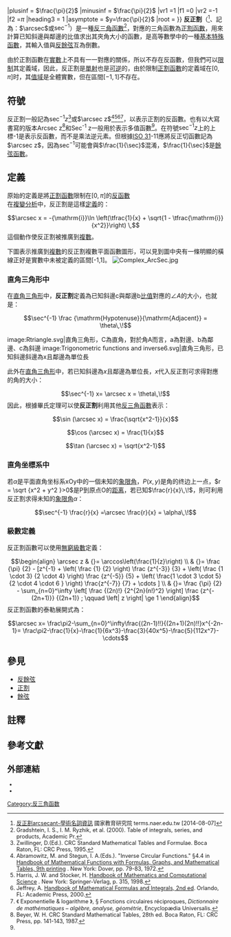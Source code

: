 {{函數
|name =反正割
|image =Arcsec.svg

|heading1 =1
|parity =非[[奇函数|奇]]非[[偶函数|偶]]
|domain = <math>\left\{x\in\mathbb{R}:\left| x \right| \ge 1\right\}</math><ref name="Weisstein_Eric">Weisstein, Eric W. "[http://mathworld.wolfram.com/InverseSecant.html Inverse Secant]." From MathWorld--A Wolfram Web Resource.</ref>
|codomain = <math>\left\{y\in\mathbb{R}:0\le y\le\pi\land y\ne\frac{\pi}{2}\right\}</math>
|period = N/A
|heading2 = 1
|zero = 不存在{{#tag:ref|由於反正割在x=0未定義，因此考慮複變反正割函數，<ref name="limit0">[http://www.wolframalpha.com/input/?i=limit%28arcsec+x%2Cx-%3E0%29 反正割在x=0的極限] wolframalpha.com [2014-08-08]</ref>但由在x=0時於左極限不等於右極限，因此也不存在極限因此Arcsec 0不存在。|group=註|name=limit of zero}}
|plusinf = <math>\frac{\pi}{2}</math>
|minusinf = <math>\frac{\pi}{2}</math>
|vr1 =1
|f1 =0
|vr2 =-1
|f2 =<math>\pi</math>
|heading3 = 1
|asymptote = <math>y=\frac{\pi}{2}</math>
|root = 
}}
'''反正割'''（{{lang-en|'''arcsecant'''}}<ref>[http://terms.naer.edu.tw/detail/999043/ 反正割arcsecant-學術名詞資訊] {{Wayback|url=http://terms.naer.edu.tw/detail/999043/ |date=20140809080833 }} 國家教育研究院 terms.naer.edu.tw [2014-08-07]</ref>、記為：<math>\arcsec</math>或<math>\sec^{-1}</math>）是一種[[反三角函數|反三角函數]]<ref>Gradshtein, I. S., I. M. Ryzhik, et al. (2000). Table of integrals, series, and products, Academic Pr.</ref>，對應的三角函數為[[正割函數|正割函數]]，用來計算已知斜邊與鄰邊的比值求出其夾角大小的函數，是高等數學中的一種[[:Category:基本特殊函数|基本特殊函數]]，其輸入值與[[反餘弦|反餘弦]]互為倒數。

由於正割函數在[[實數|實數]]上不具有一一對應的關係，所以不存在反函數，但我們可以[[限制_(數學)|限制]]其定義域，因此，反正割是[[單射|單射]]也是[[反函數|可逆]]的，由於限制[[正割函數|正割函數]]的定義域在<math>[0,\pi]</math>时，其[[值域|值域]]是全體實數，但在區間<math>[-1,1]</math>不存在。

==符號==
反正割一般記為<math>\sec^{-1}z</math><ref name="Zwillinger">Zwillinger, D.(Ed.). CRC Standard Mathematical Tables and Formulae. Boca Raton, FL: CRC Press, 1995. </ref>或<math>\arcsec z</math><ref name="Abramowitz_and_Stegun">Abramowitz, M. and Stegun, I. A.(Eds.). "Inverse Circular Functions." §4.4 in [http://www.amazon.com/exec/obidos/ASIN/0486612724/ref=nosim/weisstein-20 Handbook of Mathematical Functions with Formulas, Graphs, and Mathematical Tables, 9th printing] {{Wayback|url=http://www.amazon.com/exec/obidos/ASIN/0486612724/ref=nosim/weisstein-20 |date=20211122123500 }}. New York: Dover, pp. 79-83, 1972.</ref><ref name="Harris_and_Stocker">Harris, J. W. and Stocker, H. [http://www.amazon.com/exec/obidos/ASIN/0387947469/ref=nosim/weisstein-20 Handbook of Mathematics and Computational Science] {{Wayback|url=http://www.amazon.com/exec/obidos/ASIN/0387947469/ref=nosim/weisstein-20 |date=20220120170222 }}. New York: Springer-Verlag, p. 315, 1998.</ref><ref name="Jeffrey">Jeffrey, A. [http://www.amazon.com/exec/obidos/ASIN/0123822513/ref=nosim/weisstein-20 Handbook of Mathematical Formulas and Integrals, 2nd ed]. Orlando, FL: Academic Press, 2000.</ref><ref>《 Exponentielle & logarithme 》, § Fonctions circulaires réciproques, ''Dictionnaire de mathématiques – algèbre, analyse, géométrie'', Encyclopædia Universalis.</ref>，以表示正割的反函數。也有以大寫書寫的版本Arcsec z<ref name="Beyer">Beyer, W. H. CRC Standard Mathematical Tables, 28th ed. Boca Raton, FL: CRC Press, pp. 141-143, 1987. </ref>和Sec<sup>-1</sup> z一般用於表示多值函數<ref name="Abramowitz_and_Stegun"/>。在符號<math>\sec^{-1}z</math>上的上標-1是表示反函數，而不是乘法逆元素。但根據[[ISO_31|ISO 31]]-11應將反正切函數記為<math>\arcsec z</math>，因為<math>\sec^{-1}</math>可能會與<math>\frac{1}{\sec}</math>混淆，<math>\frac{1}{\sec}</math>是[[餘弦函數|餘弦函數]]。

== 定義 ==
原始的定義是將[[正割函數|正割函數]]限制在<math>[0 , \pi]</math>的[[反函數|反函數]]<br/>
在[[複變分析|複變分析]]中，反正割是這樣[[定義|定義]]的：
:<math>\arcsec x = -{\mathrm{i}}\ln \left(\tfrac{1}{x} + \sqrt{1 - \tfrac{\mathrm{i}}{x^2}}\right) \,</math>
這個動作使反正割被推廣到[[复数_(数学)|複數]]。

下圖表示推廣到[[复数_(数学)|複數]]的反正割複數平面函數圖形，可以見到圖中央有一條明顯的橫線正好是實數中未被定義的區間[-1,1]。
[[File:Complex_ArcSec.jpg|left]]{{clear}}
===直角三角形中===
在[[直角三角形|直角三角形]]中，'''反正割'''定義為已知斜邊c與鄰邊b[[比值|比值]]對應的<math>\angle A</math>的大小，也就是：
:<math> \sec^{-1} \frac {\mathrm{Hypotenuse}}{\mathrm{Adjacent}} = \theta\,\!</math>
<gallery>
image:Rtriangle.svg|直角三角形，C為直角，對於角A而言，a為對邊、b為鄰邊、c為斜邊
image:Trigonometric functions and inverse6.svg|直角三角形，已知斜邊斜邊為x且鄰邊為單位長
</gallery>
此外在[[直角三角形|直角三角形]]中，若已知斜邊為<math>x</math>且鄰邊為單位長，<math>x</math>代入反正割可求得對應的角的大小：

:<math>\sec^{-1} x= \arcsec x = \theta\,\!</math>
因此，根據畢氏定理可以使'''反正割'''利用其他[[反三角函數|反三角函數]]表示：
:<math>\sin (\arcsec x) = \frac{\sqrt{x^2-1}}{x}</math>
:<math>\cos (\arcsec x) = \frac{1}{x}</math>
:<math>\tan (\arcsec x) = \sqrt{x^2-1}</math>

===直角坐標系中===
若<math>\alpha</math>是平面直角坐标系xOy中的一個未知的[[象限角|象限角]]，<math>P\left( {x,y} \right)</math>是角的终边上一点，<math>r = \sqrt {x^2 + y^2 }>0</math>是P到原点O的[[距离|距离]]，若已知<math>\frac{r}{x}\,\!</math>，則可利用反正割求得未知的[[象限角|象限角]]<math>\alpha</math>：

:<math>\sec^{-1} \frac{r}{x} =\arcsec \frac{r}{x} = \alpha\,\!</math>

===級數定義===
反正割函數可以使用[[無窮級數|無窮級數]]定義：
:<math>
\begin{align}
\arcsec z & {}= \arccos\left(\frac{1}{z}\right) \\
& {}= \frac {\pi} {2} - [z^{-1} + \left( \frac {1} {2} \right) \frac {z^{-3}} {3} + \left( \frac {1 \cdot 3} {2 \cdot 4} \right) \frac {z^{-5}} {5} + \left( \frac{1 \cdot 3 \cdot 5} {2 \cdot 4 \cdot 6 } \right) \frac{z^{-7}} {7} + \cdots ] \\
& {}= \frac {\pi} {2} - \sum_{n=0}^\infty \left[ \frac {(2n)!} {2^{2n}(n!)^2} \right] \frac {z^{-(2n+1)}} {(2n+1)} 
; \qquad \left| z \right| \ge 1 
\end{align}
</math>
反正割函數的泰勒展開式為：
:<math>
\arcsec x=
\frac\pi2-\sum_{n=0}^\infty\frac{(2n-1)!!}{(2n+1)(2n)!!}x^{-2n-1}=
\frac\pi2-\frac{1}{x}-\frac{1}{6x^3}-\frac{3}{40x^5}-\frac{5}{112x^7}-\cdots
</math>

== 參見 ==
{{Wiktionary|反正割}}
{{Commons category|Arc secant function}}
* [[反餘弦|反餘弦]]
* [[正割|正割]]
* [[餘弦|餘弦]]

== 註釋 ==
<references group="註"/>

== 參考文獻 ==
<div class="references-small" style="font-size: 90%;" style="-moz-column-count:2; column-count:2};"><references/>
{{refend}}
== 外部連結 ==
{{Portal|数学}}
* {{MathWorld |urlname = InverseSecant |title = Inverse Secant}}
* {{MathWorld |urlname = Arcsecant |title = Arcsecant}}

{{三角函數}}

[[Category:反三角函数|Category:反三角函数]]